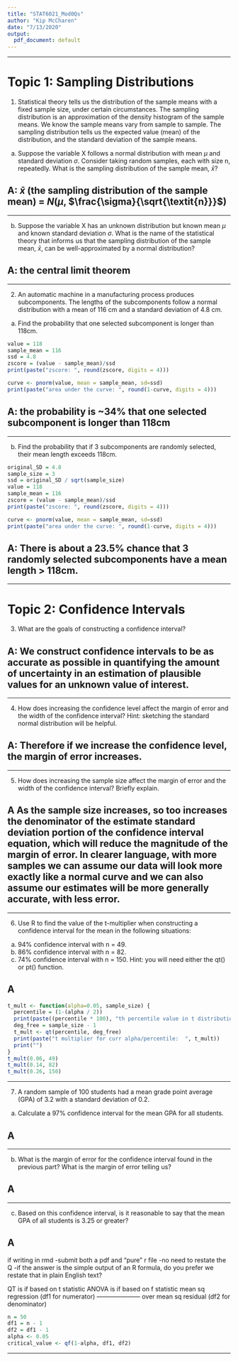 ```yaml
---
title: "STAT6021_Mod0Qs"
author: "Kip McCharen"
date: "7/13/2020"
output:
  pdf_document: default
---
```


***
# Topic 1: Sampling Distributions

1. Statistical theory tells us the distribution of the sample means with a fixed sample size, under certain circumstances. The sampling distribution is an approximation of the density histogram of the sample means. We know the sample means vary from sample to sample. The sampling distribution tells us the expected value (mean) of the distribution, and the standard deviation of the sample means.

(a) Suppose the variable X follows a normal distribution with mean $\mu$ and standard deviation $\sigma$. Consider taking random samples, each with size n, repeatedly. What is the sampling distribution of the sample mean, $\bar{x}$?

## **A:** $\bar{x}$ (the sampling distribution of the sample mean) = $\textit{N}$($\mu$, $\frac{\sigma}{\sqrt{\textit{n}}}$)

***

(b) Suppose the variable X has an unknown distribution but known mean $\mu$ and known standard deviation $\sigma$. What is the name of the statistical theory that informs us that the sampling distribution of the sample mean, $\bar{x}$, can be well-approximated by a normal distribution?

## **A:** the central limit theorem

***

2. An automatic machine in a manufacturing process produces subcomponents. The lengths of the subcomponents follow a normal distribution with a mean of 116 cm and a standard deviation of 4.8 cm. 

(a) Find the probability that one selected subcomponent is longer than 118cm.

```R
value = 118
sample_mean = 116
ssd = 4.8
zscore = (value - sample_mean)/ssd
print(paste("zscore: ", round(zscore, digits = 4)))

curve <- pnorm(value, mean = sample_mean, sd=ssd)
print(paste("area under the curve: ", round(1-curve, digits = 4)))
```
## **A:** the probability is ~34% that one selected subcomponent is longer than 118cm

***

(b) Find the probability that if 3 subcomponents are randomly selected, their mean length exceeds 118cm.

```R
original_SD = 4.8
sample_size = 3
ssd = original_SD / sqrt(sample_size)
value = 118
sample_mean = 116
zscore = (value - sample_mean)/ssd
print(paste("zscore: ", round(zscore, digits = 4)))

curve <- pnorm(value, mean = sample_mean, sd=ssd)
print(paste("area under the curve: ", round(1-curve, digits = 4)))

```
## **A:** There is about a 23.5% chance that 3 randomly selected subcomponents have a mean length > 118cm. 

***

# Topic 2: Confidence Intervals

3. What are the goals of constructing a confidence interval?

## **A:** We construct confidence intervals to be as accurate as possible in quantifying the amount of uncertainty in an estimation of plausible values for an unknown value of interest. 

***

4. How does increasing the confidence level affect the margin of error and the width of the confidence interval? Hint: sketching the standard normal distribution will be helpful.

## **A:** Therefore if we increase the confidence level, the margin of error increases.

***

5. How does increasing the sample size affect the margin of error and the width of the confidence interval? Briefly explain.

## **A** As the sample size increases, so too increases the denominator of the estimate standard deviation portion of the confidence interval equation, which will reduce the magnitude of the margin of error. In clearer language, with more samples we can assume our data will look more exactly like a normal curve and we can also assume our estimates will be more generally accurate, with less error. 

***

6. Use R to find the value of the t-multiplier when constructing a confidence interval for the mean in the following situations:
(a) 94% confidence interval with n = 49.
(b) 86% confidence interval with n = 82.
(c) 74% confidence interval with n = 150.
Hint: you will need either the qt() or pt() function.

## **A** 
```R
t_mult <- function(alpha=0.05, sample_size) {
  percentile = (1-(alpha / 2))
  print(paste((percentile * 100), "th percentile value in t distribution", sep = ""))
  deg_free = sample_size - 1
  t_mult <- qt(percentile, deg_free)
  print(paste("t multiplier for curr alpha/percentile:  ", t_mult))
  print("")
}
t_mult(0.06, 49)
t_mult(0.14, 82)
t_mult(0.26, 150)
```

***

7. A random sample of 100 students had a mean grade point average (GPA) of 3.2 with a standard deviation of 0.2.
(a) Calculate a 97% confidence interval for the mean GPA for all students.

## **A** 

***

(b) What is the margin of error for the confidence interval found in the previous part? What is the margin of error telling us?

## **A** 

***

(c) Based on this confidence interval, is it reasonable to say that the mean GPA of all students is 3.25 or greater?

## **A** 

if writing in rmd
	-submit both a pdf and "pure" r file
	-no need to restate the Q
	-if the answer is the simple output of an R formula, do you prefer we restate that in plain English text?
	
QT is if based on t statistic
ANOVA is if based on f statistic 
  mean sq regression (df1 for numerator)
  ---------------------
  over mean sq residual (df2 for denominator)
```R
n = 50
df1 = n - 1
df2 = df1 - 1
alpha <- 0.05
critical_value <- qf(1-alpha, df1, df2)
```

***
